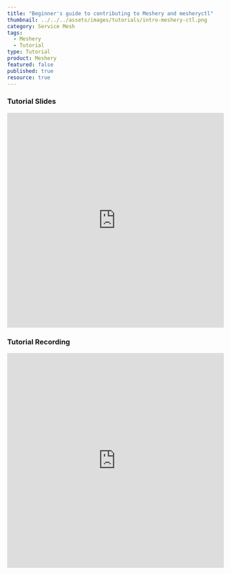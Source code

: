 ```yaml
---
title: "Beginner's guide to contributing to Meshery and mesheryctl"
thumbnail: ../../../assets/images/tutorials/intro-meshery-ctl.png
category: Service Mesh
tags: 
  - Meshery
  - Tutorial
type: Tutorial
product: Meshery
featured: false
published: true
resource: true
---
```



<ResourcesWrapper> 
   <h3> Tutorial Slides </h3>
        <iframe	 src="https://docs.google.com/presentation/d/1oUzWQpFeFbpIs_sejtOPbF9J4nigj9ziEAzoWxmm6ig/embed?start=false&loop=false&delayms=3000" loading="lazy"
              frameBorder="0" allowFullScreen width="100%" height="500">	
        </iframe>
   <h3> Tutorial Recording </h3>   
        <iframe className="iframe" src="https://www.youtube.com/embed/hh_kFLZx3G4" loading="lazy"
              frameBorder="0" allow="accelerometer; autoplay; encrypted-media; gyroscope; picture-in-picture"allowFullScreen width="100%" height="500">
        </iframe>
</ResourcesWrapper>